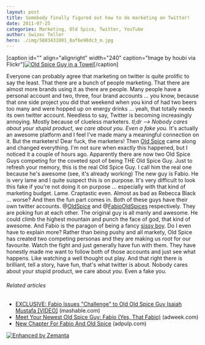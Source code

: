 ```yaml
---
layout: post
title: Somebody finally figured out how to do marketing on Twitter!
date: 2011-07-25
categories: Marketing, Old Spice, Twitter, YouTube
author: Swizec Teller
hero: ./img/5883431001_8af6e98dc3_m.jpg
---
```


\[caption id="" align="alignright" width="240" caption="Image by houbi via Flickr"][![Old Spice Guy in a Towel](./img/5883431001_8af6e98dc3_m.jpg "Old Spice Guy in a Towel")](http://www.flickr.com/photos/71004869@N00/5883431001)\[/caption]

Everyone can probably agree that marketing on twitter is quite prolific to say the least. That there are a bunch of people marketing. That there are almost more brands using it as there are people. Many people have a personal account and two, three, four brand accounts ... you know, because that one side project you did that weekend when you kind of had two beers too many and were hopped up on energy drinks ... yeah, that totally needs its own twitter account. Needless to say, Twitter is becoming increasingly annoying. Mostly because of clueless marketers. _tl;dr --> Nobody cares about your stupid product, we care about you. Even a fake you._ It's actually an awesome platform and I feel I've made many a meaningful connection on it. But the marketers! Dear fuck, the marketers! Then [Old Spice](http://en.wikipedia.org/wiki/Old_Spice "Old Spice") came along and changed everything. I'm not sure when exactly this happened, but I noticed it a couple of hours ago. Apparently there are now two Old Spice Guys competing for the coveted spot of being THE Old Spice Guy. Just to refresh your memory, this is the real Old Spice Guy. I call him the real one because he's awesome (see, it's already working)  The new guy is Fabio. He is very lame and I quite suspect this is on purpose. It's very difficult to look this fake if you're not doing it on purpose ... especially with that kind of marketing budget.  Lame. Craptastic even. Almost as bad as Rebecca Black ... worse? And then the fun part comes in. Both of these guys have their own twitter accounts. @[OldSpice](http://twitter.com/oldspice "@OldSpice") and @[FabioOldSpices](http://twitter.com/fabiooldspices) respectively. They are poking fun at each other. The original guy is all manly and awesome. He could climb the highest mountain and punch the face of god, that kind of awesome. And Fabio is the paragon of being a fancy [sissy boy](http://en.wikipedia.org/wiki/Sissy "Sissy"). Do I even have to explain more? Rather than being pushy and all markety, Old Spice has created two competing personas and they are making us root for our favourite. Watch the fight and just generally have fun with them. They have honestly made me want to follow both of those accounts and just see what happens. Like watching a well thought out play. And that right there is brilliant, tell a story, have fun, that's what twitter is about. Nobody cares about your stupid product, we care about _you_. Even a fake you.

###### Related articles

-   [EXCLUSIVE: Fabio Issues "Challenge" to Old Old Spice Guy Isaiah Mustafa \[VIDEO\]](http://mashable.com/2011/07/25/fabio-mustafa-old-spice-challenge/) (mashable.com)
-   [Meet Your Newest Old Spice Guy: Fabio (Yes, That Fabio)](http://www.adweek.com/adfreak/meet-your-newest-old-spice-guy-fabio-yes-fabio-133565) (adweek.com)
-   [New Chapter For Fabio And Old Spice](http://www.adpulp.com/new-chapter-for-fabio-and-old-spice/) (adpulp.com)

[![Enhanced by Zemanta](http://img.zemanta.com/zemified_e.png?x-id=579041c8-8fc7-40f1-a471-5b59f200392f)](http://www.zemanta.com/ "Enhanced by Zemanta")
